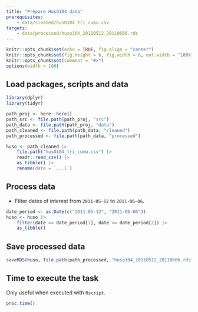 ```yaml
---
title: "Prepare HusO104 data"
prerequisites:
    - data/cleaned/husO104_tri_cumu.csv
targets:
    - data/processed/huso104_20110512_20110606.rds
---
```


```r
knitr::opts_chunk$set(echo = TRUE, fig.align = "center")
knitr::opts_chunk$set(fig.height = 6, fig.width = 8, out.width = "100%")
knitr::opts_chunk$set(comment = "#>")
options(width = 100)
```

## Load packages, scripts and data

```r
library(dplyr)
library(tidyr)

path_proj <- here::here()
path_src <- file.path(path_proj, "src")
path_data <- file.path(path_proj, "data")
path_cleaned <- file.path(path_data, "cleaned")
path_processed <- file.path(path_data, "processed")

huso <- path_cleaned |>
    file.path("husO104_tri_cumu.csv") |>
    readr::read_csv() |>
    as_tibble() |>
    rename(date = `...1`)
```

## Process data

- Filter dates of interest from `2011-05-12` to `2011-06-06`.

```r
date_period <- as.Date(c("2011-05-12", "2011-06-06"))
huso <- huso |>
    filter(date >= date_period[1], date <= date_period[2]) |>
    as_tibble()
```

## Save processed data

```r
saveRDS(huso, file.path(path_processed, "huso104_20110512_20110606.rds"))
```

## Time to execute the task

Only useful when executed with `Rscript`.

```r
proc.time()
```

